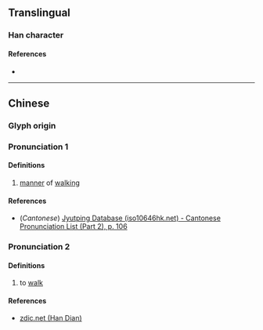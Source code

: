 {{character info/new}}
==Translingual==

===Han character===
{{Han char|rn=60|rad=彳|as=18|sn=21|four=|canj=HOBUG|ids=⿰彳瞿}}

====References====
* {{Han ref|kx=0372.210|dkj=10289|dj=0699.390|hdz=20851.190|uh=5FC2|ud=24514}}

----

==Chinese==
{{zh-forms}}

===Glyph origin===
{{Han etym}}

===Pronunciation 1===
{{zh-pron
|m=qú
|c=keoi4
|mc=y
|oc=y
|ma=
|cat=n
}}

====Definitions====
{{zh-hanzi}}

# {{lb|zh|archaic}} [[manner]] of [[walk]]ing

====References====
* (''Cantonese'') [http://www.iso10646hk.net/jp/document/download.jsp Jyutping Database (iso10646hk.net) - Cantonese Pronunciation List (Part 2), p. 106]

===Pronunciation 2===
{{zh-pron
|m=jù
|ma=
|cat=v
}}

====Definitions====
{{zh-hanzi}}

# to [[walk]]

====References====
* [http://www.zdic.net/z/19/js/5FC2.htm zdic.net (Han Dian)]